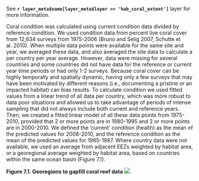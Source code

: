 See **`r layer_meta$name[layer_meta$layer == 'hab_coral_extent']`** layer for more information.

Coral condition was calculated using current condition data divided by reference condition.  We used condition data from percent live coral cover from 12,634 surveys from 1975-2006 (Bruno and Selig 2007, Schutte et al. 2010). When multiple data points were available for the same site and year, we averaged these data, and also averaged the site data to calculate a per country per year average. However, data were missing for several countries and some countries did not have data for the reference or current year time periods or had only 1-2 surveys. Because coral cover can be highly temporally and spatially dynamic, having only a few surveys that may have been motivated by different reasons (i.e., documenting a pristine or an impacted habitat) can bias results. To calculate condition we used fitted values from a linear trend of all data per country, which was more robust to data poor situations and allowed us to take advantage of periods of intense sampling that did not always include both current and reference years. Then, we created a fitted linear model of all these data points from 1975-2010, provided that 2 or more points are in 1980-1995 and 2 or more points are in 2000-2010. We defined the ‘current’ condition (health) as the mean of the predicted values for 2008-2010, and the reference condition as the mean of the predicted values for 1985-1987. Where country data were not available, we used an average from adjacent EEZs weighted by habitat area, or a georegional average weighted by habitat area, based on countries within the same ocean basin (Figure 7.1).

**Figure 7.1. Georegions to gapfill coral reef data**
  ![](https://raw.githubusercontent.com/OHI-Science/ohi-global/draft/metadata_documentation/ohi_model/layers_info/figures/CoralEcoregions.png)